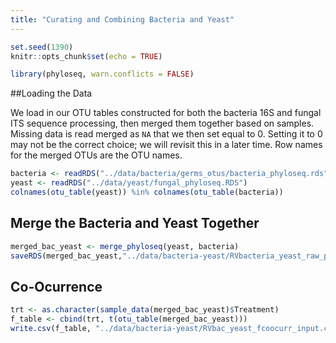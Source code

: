 ```yaml
---
title: "Curating and Combining Bacteria and Yeast"
---
```


```r
set.seed(1390)
knitr::opts_chunk$set(echo = TRUE)
```

```r
library(phyloseq, warn.conflicts = FALSE)
```

##Loading the Data

We load in our OTU tables constructed for both the bacteria 16S and fungal ITS sequence processing, then merged them together based on samples. Missing data is read merged as `NA` that we then set equal to $0$. Setting it to $0$ may not be the correct choice; we will revisit this in a later time. Row names for the merged OTUs are the OTU names.

```r
bacteria <- readRDS("../data/bacteria/germs_otus/bacteria_phyloseq.rds")
yeast <- readRDS("../data/yeast/fungal_phyloseq.RDS")
colnames(otu_table(yeast)) %in% colnames(otu_table(bacteria))
```

## Merge the Bacteria and Yeast Together

```r
merged_bac_yeast <- merge_phyloseq(yeast, bacteria)
saveRDS(merged_bac_yeast,"../data/bacteria-yeast/RVbacteria_yeast_raw_phyloseq.rds")
```

## Co-Ocurrence

```r
trt <- as.character(sample_data(merged_bac_yeast)$Treatment)
f_table <- cbind(trt, t(otu_table(merged_bac_yeast)))
write.csv(f_table, "../data/bacteria-yeast/RVbac_yeast_fcoocurr_input.csv")
```

